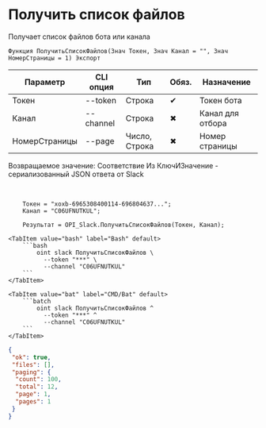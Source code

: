 ﻿---
sidebar_position: 1
---


# Получить список файлов
 Получает список файлов бота или канала



`Функция ПолучитьСписокФайлов(Знач Токен, Знач Канал = "", Знач НомерСтраницы = 1) Экспорт`

  | Параметр | CLI опция | Тип | Обяз. | Назначение |
  |-|-|-|-|-|
  | Токен | --token | Строка | &#x2714; | Токен бота |
  | Канал | --channel | Строка | &#x2716; | Канал для отбора |
  | НомерСтраницы | --page | Число, Строка | &#x2716; | Номер страницы |

  
  Возвращаемое значение:   Соответствие Из КлючИЗначение - сериализованный JSON ответа от Slack

<br/>




```bsl title="Пример использования для 1С:Предприятие/OneScript"
    Токен = "xoxb-6965308400114-696804637...";
    Канал = "C06UFNUTKUL";

    Результат = OPI_Slack.ПолучитьСписокФайлов(Токен, Канал);
```
    

 <Tabs>
  
    <TabItem value="bash" label="Bash" default>
        ```bash
            oint slack ПолучитьСписокФайлов \
              --token "***" \
              --channel "C06UFNUTKUL"
        ```
    </TabItem>
  
    <TabItem value="bat" label="CMD/Bat" default>
        ```batch
            oint slack ПолучитьСписокФайлов ^
              --token "***" ^
              --channel "C06UFNUTKUL"
        ```
    </TabItem>
</Tabs>


```json title="Результат"
{
 "ok": true,
 "files": [],
 "paging": {
  "count": 100,
  "total": 12,
  "page": 1,
  "pages": 1
 }
}
```
